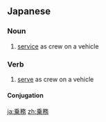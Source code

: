 ==Japanese==
{{ja-kanjitab|じょう|む|yomi=on}}

===Noun===
{{ja-noun|じょうむ}}

# [[service]] as crew on a vehicle

===Verb===
{{ja-verb-suru|じょうむ}}

# [[serve]] as crew on a vehicle

====Conjugation====
{{ja-suru|じょうむ}}

[[ja:乗務]]
[[zh:乗務]]